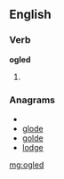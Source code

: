 ==English==

===Verb===
'''ogled'''

# {{past of|[[ogle]]}}

===Anagrams===
* {{alphagram|deglo}}
* [[glode#English|glode]]
* [[golde#English|golde]]
* [[lodge#English|lodge]]

[[mg:ogled]]